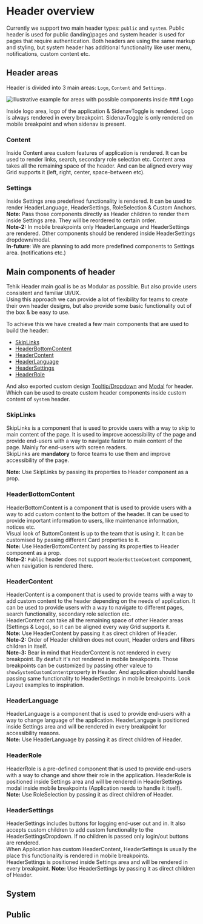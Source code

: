 
<Meta name="Header overview" title="Components/layout/header/Header overview" />

# Header overview

Currently we support two main header types: `public` and `system`.
Public header is used for public (landing)pages and system header is used for pages that require authentication.
Both headers are using the same markup and styling, but system header has additional functionality like user menu, notifications, custom content etc. <br/>

## Header areas

Header is divided into 3 main areas: `Logo`, `Content` and `Settings`. <br />

<img alt="Illustrative example for areas with possible components inside" src="/layout/header-areas.svg" />
### Logo

Inside logo area, logo of the application & SidenavToggle is rendered. Logo is always rendered in every breakpoint. SidenavToggle is only rendered on mobile breakpoint and when sidenav is present. <br />

### Content

Inside Content area custom features of application is rendered. It can be used to render links, search, secondary role selection etc. Content area takes all the remaining space of the header.
And can be aligned every way Grid supports it (left, right, center, space-between etc). <br />

### Settings

Inside Settings area predefined functionality is rendered. It can be used to render HeaderLanguage, HeaderSettings, RoleSelection & Custom Anchors. <br />
**Note:** Pass those components directly as Header children to render them inside Settings area. They will be reordered to certain order. <br />
**Note-2:** In mobile breakpoints only HeaderLanguage and HeaderSettings are rendered. Other components should be rendered inside HeaderSettings dropdown/modal. <br />
**In-future**: We are planning to add more predefined components to Settings area. (notifications etc.) <br />

## Main components of header

Tehik Header main goal is be as Modular as possible. But also provide users consistent and familiar UI/UX.<br />
Using this approach we can provide a lot of flexibility for teams to create their own header designs, but also provide some basic functionality out of the box & be easy to use. <br />

To achieve this we have created a few main components that are used to build the header:

- [SkipLinks](/docs/components-layout-header-components-skip-links--docs)
- [HeaderBottomContent](/docs/components-layout-header-components-header-bottom-content--docs)
- [HeaderContent](/docs/components-layout-header-components-header-content--docs)
- [HeaderLanguage](/docs/components-layout-header-components-header-language--docs)
- [HeaderSettings](/docs/components-layout-header-components-header-settings--docs)
- [HeaderRole](/docs/components-layout-header-components-header-role--docs)

And also exported custom design [Tooltip/Dropdown](/docs/components-layout-header-components-header-dropdown--docs) and [Modal](/docs/components-layout-header-components-header-modal--docs) for header.
Which can be used to create custom header components inside custom content of `system` header.

### SkipLinks

SkipLinks is a component that is used to provide users with a way to skip to main content of the page.
It is used to improve accessibility of the page and provide end-users with a way to navigate faster to main content of the page. Mainly for end-users with screen readers. <br />
SkipLinks are **mandatory** to force teams to use them and improve accessibility of the page. <br />

**Note:** Use SkipLinks by passing its properties to Header component as a prop.

### HeaderBottomContent

HeaderBottomContent is a component that is used to provide users with a way to add custom content to the bottom of the header.
It can be used to provide important information to users, like maintenance information, notices etc. <br />
Visual look of ButtomContent is up to the team that is using it. It can be customised by passing different Card properties to it.<br />
**Note:** Use HeaderBottomContent by passing its properties to Header component as a prop. <br />
**Note-2:** `Public` header does not support `HeaderBottomContent` component, when navigation is rendered there.

### HeaderContent

HeaderContent is a component that is used to provide teams with a way to add custom content to the header depending on the needs of application.
It can be used to provide users with a way to navigate to different pages, search functionality, secondary role selection etc. <br />
HeaderContent can take all the remaining space of other Header areas (Settings & Logo), so it can be aligned every way Grid supports it. <br />
**Note:** Use HeaderContent by passing it as direct children of Header. <br />
**Note-2:** Order of Header children does not count, Header orders and filters children in itself. <br />
**Note-3:** Bear in mind that HeaderContent is not rendered in every breakpoint. By deafult it's not rendered in mobile breakpoints. Those breakpoints can be customized by passing other valeue to `showSystemCustomContent`property in Header.
And application should handle passing same functionality to HeaderSettings in mobile breakpoints. Look Layout examples to inspiration. <br />

### HeaderLanguage

HeaderLanguage is a component that is used to provide end-users with a way to change language of the application. HeaderLanguge is positioned inside Settings area and will be rendered in every breakpoint for accessibility reasons. <br />
**Note:** Use HeaderLanguage by passing it as direct children of Header. <br />

### HeaderRole

HeaderRole is a pre-defined component that is used to provide end-users with a way to change and show their role in the application. HeaderRole is positioned inside Settings area and will be rendered in HeaderSettings modal inside mobile breakpoints (Application needs to handle it itself). <br />
**Note:** Use RoleSelection by passing it as direct children of Header. <br />

### HeaderSettings

HeaderSettings includes buttons for logging end-user out and in. It also accepts custom children to add custom functionality to the HeaderSettingsDropdown. If no children is passed only login/out buttons are rendered. <br />
When Application has custom HeaderContent, HeaderSettings is usually the place this functionality is rendered in mobile breakpoints. <br />
HeaderSettings is positioned inside Settings area and will be rendered in every breakpoint.
**Note:** Use HeaderSettings by passing it as direct children of Header. <br />

## System

## Public
